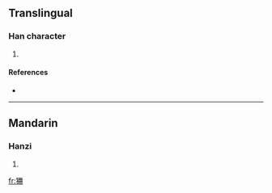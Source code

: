 ==Translingual==

===Han character===
{{Han char|rn=94|rad=犬|as=06|sn=9|four=4725<sub>0</sub>|canj=大竹月廿廿 (KHBTT)}}

# {{defn|Han|sort=犬06}}

====References====
* {{Han ref|kx=0710.230|dkj=20380|dj=1122.210|hdz=21344.040|uh=72E6|ud=29414|bh=CFC4|bd=53188}}

----

==Mandarin==

===Hanzi===
{{cmn-hanzi|pin=[[kuài]] ([[kuai4]]), [[shān]] ([[shan1]])|wg=k'uai<sup>4</sup>, shan<sup>1</sup>}}

# {{defn|Mandarin}}

[[fr:狦]]